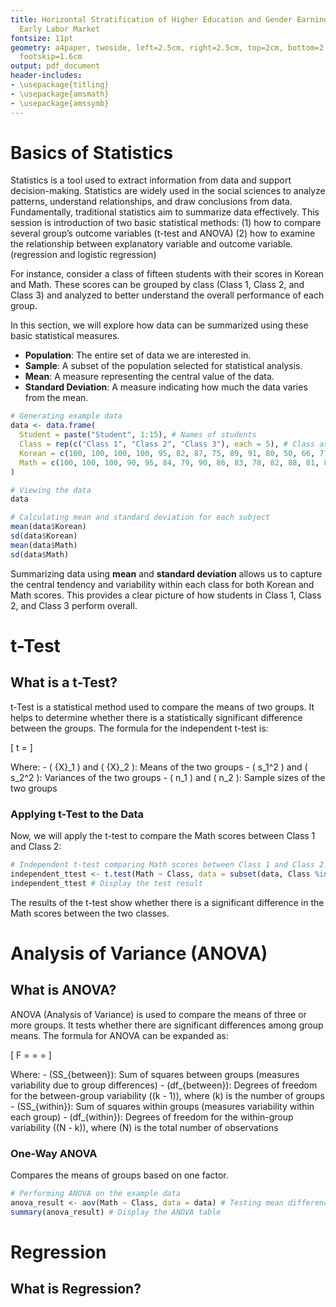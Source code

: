 ```yaml
---
title: Horizontal Stratification of Higher Education and Gender Earnings Gap in the
  Early Labor Market
fontsize: 11pt
geometry: a4paper, twoside, left=2.5cm, right=2.5cm, top=2cm, bottom=2.8cm, headsep=1.35cm,
  footskip=1.6cm
output: pdf_document
header-includes:
- \usepackage{titling}
- \usepackage{amsmath}
- \usepackage{amssymb}
---
```


\noindent\makebox[\textwidth][c]{
  \begin{minipage}[t]{0.8\textwidth}
    \centering
    \vspace{-6em}
    \Large{Inchan Hwang, \texttt{inchan@yonsei.ac.kr}}
  \end{minipage}
}

\begin{center}
\vspace{-6em}
\large{2 Jan 2025}
\end{center}

# Basics of Statistics

Statistics is a tool used to extract information from data and support decision-making. Statistics are widely used in the social sciences to analyze patterns, understand relationships, and draw conclusions from data. Fundamentally, traditional statistics aim to summarize data effectively.
This session is introduction of two basic statistical methods: (1) how to compare several group's outcome variables (t-test and ANOVA) (2) how to examine the relationship between explanatory variable and outcome variable. (regression and logistic regression)

For instance, consider a class of fifteen students with their scores in Korean and Math. These scores can be grouped by class (Class 1, Class 2, and Class 3) and analyzed to better understand the overall performance of each group.

In this section, we will explore how data can be summarized using these basic statistical measures.

- **Population**: The entire set of data we are interested in.
- **Sample**: A subset of the population selected for statistical analysis.
- **Mean**: A measure representing the central value of the data.
- **Standard Deviation**: A measure indicating how much the data varies from the mean.

```r
# Generating example data
data <- data.frame(
  Student = paste("Student", 1:15), # Names of students
  Class = rep(c("Class 1", "Class 2", "Class 3"), each = 5), # Class assignments
  Korean = c(100, 100, 100, 100, 95, 82, 87, 75, 89, 91, 80, 50, 66, 77, 84), # Korean scores
  Math = c(100, 100, 100, 90, 95, 84, 79, 90, 86, 83, 78, 82, 88, 81, 85)    # Math scores
)

# Viewing the data
data

# Calculating mean and standard deviation for each subject
mean(data$Korean)
sd(data$Korean)
mean(data$Math)
sd(data$Math)
```
Summarizing data using **mean** and **standard deviation** allows us to capture the central tendency and variability within each class for both Korean and Math scores. This provides a clear picture of how students in Class 1, Class 2, and Class 3 perform overall.

# t-Test

## What is a t-Test?

t-Test is a statistical method used to compare the means of two groups. It helps to determine whether there is a statistically significant difference between the groups. The formula for the independent t-test is:

\[
 t = \frac{\bar{X}_1 - \bar{X}_2}{\sqrt{\frac{s_1^2}{n_1} + \frac{s_2^2}{n_2}}}
\]

Where:
- \( \bar{X}_1 \) and \( \bar{X}_2 \): Means of the two groups
- \( s_1^2 \) and \( s_2^2 \): Variances of the two groups
- \( n_1 \) and \( n_2 \): Sample sizes of the two groups

### Applying t-Test to the Data

Now, we will apply the t-test to compare the Math scores between Class 1 and Class 2:

```r
# Independent t-test comparing Math scores between Class 1 and Class 2
independent_ttest <- t.test(Math ~ Class, data = subset(data, Class %in% c("Class 1", "Class 2")), var.equal = TRUE) # Testing mean difference between classes
independent_ttest # Display the test result
```

The results of the t-test show whether there is a significant difference in the Math scores between the two classes.


# Analysis of Variance (ANOVA)

## What is ANOVA?

ANOVA (Analysis of Variance) is used to compare the means of three or more groups. It tests whether there are significant differences among group means. The formula for ANOVA can be expanded as:

\[
F = \frac{\text{Between-group variability}}{\text{Within-group variability}} = \frac{\frac{SS_{between}}{df_{between}}}{\frac{SS_{within}}{df_{within}}} = \frac{MS_{between}}{MS_{within}}
\]

Where:
- \(SS_{between}\): Sum of squares between groups (measures variability due to group differences)
- \(df_{between}\): Degrees of freedom for the between-group variability \((k - 1)\), where \(k\) is the number of groups
- \(SS_{within}\): Sum of squares within groups (measures variability within each group)
- \(df_{within}\): Degrees of freedom for the within-group variability \((N - k)\), where \(N\) is the total number of observations

### One-Way ANOVA

Compares the means of groups based on one factor.

```r
# Performing ANOVA on the example data
anova_result <- aov(Math ~ Class, data = data) # Testing mean differences in Math scores between classes
summary(anova_result) # Display the ANOVA table
```

# Regression

## What is Regression?
